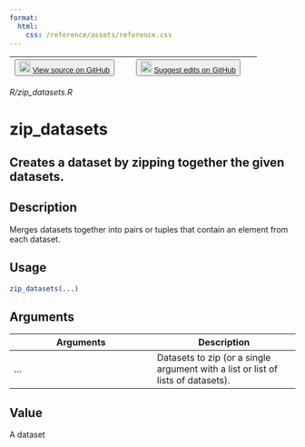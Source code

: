 ```yaml
---
format:
  html:
    css: /reference/assets/reference.css
---
```


| <button class="button"> ![](/reference/assets/GitHub-Mark-32px.png){width="20"} [View source on GitHub](https://github.com/rstudio/tfdatasets//blob/main/R/zip_datasets.R) </button> | <button class="button"> ![](/reference/assets/GitHub-Mark-32px.png){width="20"} [Suggest edits on GitHub](https://github.com/rstudio/tfdatasets//edit/main/R/zip_datasets.R) </button> |
|:------------------------------:|:--------------------------------------:|

*R/zip_datasets.R*

# zip_datasets

## Creates a dataset by zipping together the given datasets.

## Description
Merges datasets together into pairs or tuples that contain an element from each dataset. 


## Usage
```r
zip_datasets(...) 
```

## Arguments
|Arguments|Description|
|---|---|
| ... | Datasets to zip (or a single argument with a list or list of lists of datasets). |



## Value
A dataset 




